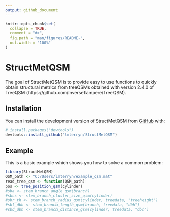 ```yaml
---
output: github_document
---
```


<!-- README.md is generated from README.Rmd. Please edit that file -->

```r
knitr::opts_chunk$set(
  collapse = TRUE,
  comment = "#>",
  fig.path = "man/figures/README-",
  out.width = "100%"
)
```

# StructMetQSM

<!-- badges: start -->
<!-- badges: end -->

The goal of StructMetQSM is to provide easy to use functions to quickly obtain structural metrics from treeQSMs obtained with version 2.4.0 of TreeQSM (https://github.com/InverseTampere/TreeQSM).

## Installation

You can install the development version of StructMetQSM from [GitHub](https://github.com/) with:

``` r
# install.packages("devtools")
devtools::install_github("lmterryn/StructMetQSM")
```

## Example

This is a basic example which shows you how to solve a common problem:

```r
library(StructMetQSM)
QSM_path <- "C:/Users/lmterryn/example_qsm.mat"
read_tree_qsm <- function(QSM_path)
pos <- tree_position_qsm(cylinder)
#sba <- stem_branch_angle_qsm(branch)
#sbcs <- stem_branch_cluster_size_qsm(cylinder)
#sbr_th <- stem_branch_radius_qsm(cylinder, treedata, "treeheight")
#sbl_dbh <- stem_branch_length_qsm(branch, treedata, "dbh")
#sbd_dbh <- stem_branch_distance_qsm(cylinder, treedata, "dbh")
```
